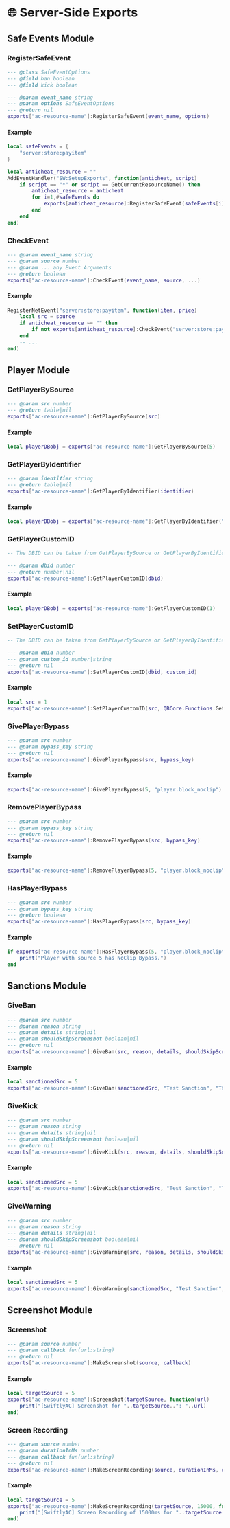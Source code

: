 # 🌐 Server-Side Exports

## Safe Events Module

### RegisterSafeEvent

```lua
--- @class SafeEventOptions
--- @field ban boolean
--- @field kick boolean

--- @param event_name string
--- @param options SafeEventOptions
--- @return nil
exports["ac-resource-name"]:RegisterSafeEvent(event_name, options)
```

#### Example

```lua
local safeEvents = {
    "server:store:payitem"
}

local anticheat_resource = ""
AddEventHandler("SW:SetupExports", function(anticheat, script)
    if script == "*" or script == GetCurrentResourceName() then
        anticheat_resource = anticheat
        for i=1,#safeEvents do
            exports[anticheat_resource]:RegisterSafeEvent(safeEvents[i], { ban = true, kick = false })
        end
    end
end)
```

### CheckEvent

```lua
--- @param event_name string
--- @param source number
--- @param ... any Event Arguments
--- @return boolean
exports["ac-resource-name"]:CheckEvent(event_name, source, ...)
```

#### Example

```lua
RegisterNetEvent("server:store:payitem", function(item, price)
    local src = source
    if anticheat_resource ~= "" then
        if not exports[anticheat_resource]:CheckEvent("server:store:payitem", src, item, price) then return end
    end
    -- ...
end)
```

## Player Module

### GetPlayerBySource

```lua
--- @param src number
--- @return table|nil
exports["ac-resource-name"]:GetPlayerBySource(src)
```

#### Example

```lua
local playerDBobj = exports["ac-resource-name"]:GetPlayerBySource(5)
```

### GetPlayerByIdentifier

```lua
--- @param identifier string
--- @return table|nil
exports["ac-resource-name"]:GetPlayerByIdentifier(identifier)
```

#### Example

```lua
local playerDBobj = exports["ac-resource-name"]:GetPlayerByIdentifier("discord:9999999999999")
```

### GetPlayerCustomID

```lua
-- The DBID can be taken from GetPlayerBySource or GetPlayerByIdentifier

--- @param dbid number
--- @return number|nil
exports["ac-resource-name"]:GetPlayerCustomID(dbid)
```

#### Example

```lua
local playerDBobj = exports["ac-resource-name"]:GetPlayerCustomID(1)
```

### SetPlayerCustomID

```lua
-- The DBID can be taken from GetPlayerBySource or GetPlayerByIdentifier

--- @param dbid number
--- @param custom_id number|string
--- @return nil
exports["ac-resource-name"]:SetPlayerCustomID(dbid, custom_id)
```

#### Example

```lua
local src = 1
exports["ac-resource-name"]:SetPlayerCustomID(src, QBCore.Functions.GetPlayer(src).citizenid)
```

### GivePlayerBypass

```lua
--- @param src number
--- @param bypass_key string
--- @return nil
exports["ac-resource-name"]:GivePlayerBypass(src, bypass_key)
```

#### Example

```lua
exports["ac-resource-name"]:GivePlayerBypass(5, "player.block_noclip")
```

### RemovePlayerBypass

```lua
--- @param src number
--- @param bypass_key string
--- @return nil
exports["ac-resource-name"]:RemovePlayerBypass(src, bypass_key)
```

#### Example

```lua
exports["ac-resource-name"]:RemovePlayerBypass(5, "player.block_noclip")
```

### HasPlayerBypass

```lua
--- @param src number
--- @param bypass_key string
--- @return boolean
exports["ac-resource-name"]:HasPlayerBypass(src, bypass_key)
```

#### Example

```lua
if exports["ac-resource-name"]:HasPlayerBypass(5, "player.block_noclip") then
    print("Player with source 5 has NoClip Bypass.")
end
```

## Sanctions Module

### GiveBan

```lua
--- @param src number
--- @param reason string
--- @param details string|nil
--- @param shouldSkipScreenshot boolean|nil
--- @return nil
exports["ac-resource-name"]:GiveBan(src, reason, details, shouldSkipScreenshot)
```

#### Example

```lua
local sanctionedSrc = 5
exports["ac-resource-name"]:GiveBan(sanctionedSrc, "Test Sanction", "This is a test sanction", false)
```

### GiveKick

```lua
--- @param src number
--- @param reason string
--- @param details string|nil
--- @param shouldSkipScreenshot boolean|nil
--- @return nil
exports["ac-resource-name"]:GiveKick(src, reason, details, shouldSkipScreenshot)
```

#### Example

```lua
local sanctionedSrc = 5
exports["ac-resource-name"]:GiveKick(sanctionedSrc, "Test Sanction", "This is a test sanction", false)
```

### GiveWarning

```lua
--- @param src number
--- @param reason string
--- @param details string|nil
--- @param shouldSkipScreenshot boolean|nil
--- @return nil
exports["ac-resource-name"]:GiveWarning(src, reason, details, shouldSkipScreenshot)
```

#### Example

```lua
local sanctionedSrc = 5
exports["ac-resource-name"]:GiveWarning(sanctionedSrc, "Test Sanction", "This is a test sanction", false)
```

## Screenshot Module

### Screenshot

```lua
--- @param source number
--- @param callback fun(url:string)
--- @return nil
exports["ac-resource-name"]:MakeScreenshot(source, callback)
```

#### Example

```lua
local targetSource = 5
exports["ac-resource-name"]:Screenshot(targetSource, function(url)
    print("[SwiftlyAC] Screenshot for "..targetSource..": "..url)
end)
```

### Screen Recording

```lua
--- @param source number
--- @param durationInMs number
--- @param callback fun(url:string)
--- @return nil
exports["ac-resource-name"]:MakeScreenRecording(source, durationInMs, callback)
```

#### Example

```lua
local targetSource = 5
exports["ac-resource-name"]:MakeScreenRecording(targetSource, 15000, function(url)
    print("[SwiftlyAC] Screen Recording of 15000ms for "..targetSource..": "..url)
end)
```
